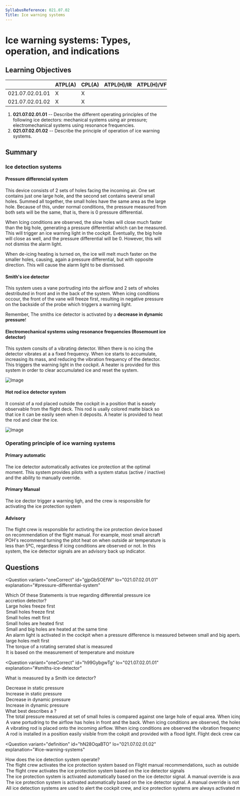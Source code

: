 ```yaml
---
SyllabusReference: 021.07.02
Title: Ice warning systems
---
```


# Ice warning systems: Types, operation, and indications

## Learning Objectives

|                 | ATPL(A) | CPL(A) | ATPL(H)/IR | ATPL(H)/VFR | CPL(H) | IR  | CBIR(A) |
| --------------- | ------- | ------ | ---------- | ----------- | ------ | --- | ------- |
| 021.07.02.01.01 | X       | X      |            |             |        |     |         |
| 021.07.02.01.02 | X       | X      |            |             |        |     |         |

1. **021.07.02.01.01** -- Describe the different operating principles of the
   following ice detectors: mechanical systems using air pressure;
   electromechanical systems using resonance frequencies.
2. **021.07.02.01.02** -- Describe the principle of operation of ice warning
   systems.

## Summary

### Ice detection systems

#### Pressure differencial system

This device consists of 2 sets of holes facing the incoming air. One set
contains just one large hole, and the second set contains several small holes.
Summed all together, the small holes have the same area as the large hole.
Because of this, under normal conditions, the pressure measured from both sets
will be the same, that is, there is 0 pressure differential.

When Icing conditions are observed, the slow holes will close much faster than
the big hole, generating a pressure differential which can be measured. This
will trigger an ice warning light in the cockpit. Eventually, the big hole will
close as well, and the pressure differential will be 0. However, this will not
dismiss the alarm light.

When de-icing heating is turned on, the ice will melt much faster on the smaller
holes, causing, again a pressure differential, but with opposite direction. This
will cause the alarm light to be dismissed.

#### Smith's ice detector

This system uses a vane portruding into the airflow and 2 sets of wholes
destributed in front and in the back of the system. When icing conditions
occour, the front of the vane will freeze first, resulting in negative pressure
on the backside of the probe which triggers a warning light.

Remember, The smiths ice detector is activated by a **decrease in dynamic
pressure**!

#### Electromechanical systems using resonance frequencies (Rosemount ice detector)

This system consits of a vibrating detector. When there is no icing the detector
vibrates at a a fixed frequency. When ice starts to accumulate, increasing its
mass, and reducing the vibration frequency of the detector. This triggers the
warning light in the cockpit. A heater is provided for this system in order to
clear accumulated ice and reset the system.

![Image](images/021.07.02.01-02.png)

#### Hot rod ice detector system

It consist of a rod placed outside the cockpit in a position that is easely
observable from the flight deck. This rod is usally colored matte black so that
ice it can be easily seen when it deposits. A heater is provided to heat the rod
and clear the ice.

![Image](images/021.07.02.01-01.png)

### Operating principle of ice warning systems

#### Primary automatic

The ice detector automatically activates ice protection at the optimal moment.
This system provides pilots with a system status (active / inactive) and the
ability to manually override.

#### Primary Manual

The ice dector trigger a warning ligh, and the crew is responsible for
activating the ice protection system

#### Advisory

The flight crew is responsible for activting the ice protection device based on
recommendation of the flight manual. For example, most small aircraft POH's
recommend turning the pitot heat on when outside air temperature is less than
5ºC, regardless if icing conditions are observed or not. In this system, the ice
detector signals are an advisory back up indicator.

## Questions

<Question
  variant="oneCorrect"
  id="gjpGbSOEfW"
  lo="021.07.02.01.01"
  explanation="#pressure-differential-system"
>
  <Text>
    Which Of these Statements is true regarding differential pressure ice
    accretion detector?
  </Text>
  <Option id="gjpGbSOEfW-1">Large holes freeze first</Option>
  <Option id="gjpGbSOEfW-2" correct>
    Small holes freeze first
  </Option>
  <Option id="gjpGbSOEfW-3" correct>
    Small holes melt first
  </Option>
  <Option id="gjpGbSOEfW-4">Small holes are heated first</Option>
  <Option id="gjpGbSOEfW-5">
    Small and big holes are heated at the same time
  </Option>
  <Option id="gjpGbSOEfW-6" correct>
    An alarm light is activated in the cockpit when a pressure difference is
    measured between small and big apertures
  </Option>
  <Option id="gjpGbSOEfW-7">large holes melt first</Option>
  <Option id="gjpGbSOEfW-8">
    The torque of a rotating serrated shat is measured
  </Option>
  <Option id="gjpGbSOEfW-9">
    It is based on the measurement of temperature and moisture
  </Option>
</Question>

<Question
  variant="oneCorrect"
  id="h99GybgwTg"
  lo="021.07.02.01.01"
  explanation="#smiths-ice-detector"
>
  <Text>What is measured by a Smith ice detector?</Text>
  <Option id="h99GybgwTg-1">Decrease in static pressure</Option>
  <Option id="h99GybgwTg-2">Increase in static pressure</Option>
  <Option id="h99GybgwTg-3" correct>
    Decrease in dynamic pressure
  </Option>
  <Option id="h99GybgwTg-4">Increase in dynamic pressure</Option>
</Question>

<Question variant="definition" id="jdDz5F9wY4" lo="021.07.02.01.01">
  <Text>
    What best describes a <Subject />?
  </Text>
  <Option id="jdDz5F9wY4-1" subject="Pressure differential system">
    The total pressure measured at set of small holes is compared against one
    large hole of equal area. When icing conditions are observed, a pressure
    differential between the 2 sets can be measured.
  </Option>
  <Option id="jdDz5F9wY4-2" subject="Smith ice detector">
    A vane portudring to the airflow has holes in front and the back. When icing
    conditions are observed, the holes in front of the vane become blocked
    resulting in a pressure deferencial which can be measured.
  </Option>
  <Option id="jdDz5F9wY4-3" subject="Rosemount ice detector">
    A vibrating rod is placed onto the incoming airflow. When icing conditions
    are observed the vibration frequency is reduced resulting in an alarm light
    in the cockpit
  </Option>
  <Option id="jdDz5F9wY4-4" subject="Hot rod ice detector">
    A rod is installed in a position easily visible from the cokpit and provided
    with a flood light. Flight deck crew can use it to visually observe the
    accumulation of ice.
  </Option>
</Question>

<Question
  variant="definition"
  id="hN28OqaBTO"
  lo="021.07.02.01.02"
  explanation="#ice-warning-systems"
>
  <Text>
    How does the <Subject /> ice detection system operate?
  </Text>
  <Option id="hN28OqaBTO-1" subject="advisory">
    The flight crew activates the ice protection system based on Flight manual
    recommendations, such as outside air temperature, and moisture. The ice
    detector signals serve as a backup indicator
  </Option>
  <Option id="hN28OqaBTO-2" subject="primary manual">
    The flight crew activates the ice protection system based on the ice
    detector signals
  </Option>
  <Option id="hN28OqaBTO-3" subject="primary automatic">
    The ice protection system is activated automatically based on the ice
    detector signal. A manual override is available to the cabin crew.
  </Option>
  <Option id="hN28OqaBTO-4">
    The ice protection system is activated automatically based on the ice
    detector signal. A manual override is not possible
  </Option>
  <Option id="hN28OqaBTO-5" subject="primary manual">
    All ice detection systems are used to alert the cockpit crew, and ice
    protection systems are always activated manually.
  </Option>
</Question>
